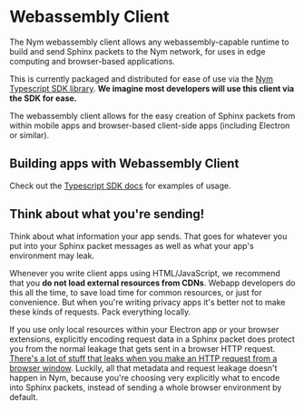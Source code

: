# Webassembly Client

The Nym webassembly client allows any webassembly-capable runtime to build and send Sphinx packets to the Nym network, for uses in edge computing and browser-based applications.

This is currently packaged and distributed for ease of use via the [Nym Typescript SDK library](../typescript). **We imagine most developers will use this client via the SDK for ease.**

The webassembly client allows for the easy creation of Sphinx packets from within mobile apps and browser-based client-side apps (including Electron or similar).

## Building apps with Webassembly Client

Check out the [Typescript SDK docs](../typescript) for examples of usage.

## Think about what you're sending!

<Callout type="warning" emoji="⚠️">
  Think about what information your app sends. That goes for whatever you put into your Sphinx packet messages as well as what your app's environment may leak.
</Callout>

Whenever you write client apps using HTML/JavaScript, we recommend that you **do not load external resources from CDNs**. Webapp developers do this all the time, to save load time for common resources, or just for convenience. But when you're writing privacy apps it's better not to make these kinds of requests. Pack everything locally.

If you use only local resources within your Electron app or your browser extensions, explicitly encoding request data in a Sphinx packet does protect you from the normal leakage that gets sent in a browser HTTP request. [There's a lot of stuff that leaks when you make an HTTP request from a browser window](https://panopticlick.eff.org/). Luckily, all that metadata and request leakage doesn't happen in Nym, because you're choosing very explicitly what to encode into Sphinx packets, instead of sending a whole browser environment by default.
